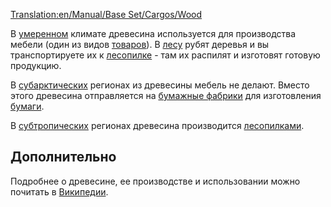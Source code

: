 [[Translation:en/Manual/Base Set/Cargos/Wood]]

{{ru/Груз|
|груз=Древесина
|изображение=en/Wood.png
|производит=[[ru/Manual/Base Set/Industries/Лес|Лес]] ([[ru/Manual/Климат#umerennyi|Умеренный]], [[ru/Manual/Климат#subarkticheskii|Субарктический]]), <br/>[[ru/Manual/Base Set/Industries/Лесопилка|Лесопилка]] ([[ru/Manual/Климат#subtropicheskii|Субтропический]])
|принимает=[[ru/Manual/Base Set/Industries/Лесопилка|Лесопилка]] (Умеренный), <br/>[[ru/Manual/Base Set/Industries/Бумажная фабрика|Бумажная фабрика]] (Субарктический), <br>[[ru/Manual/Base Set/Industries/Завод|Завод]] (Субтропический)
}}

В [[ru/Manual/Климат#umerennyi|умеренном]] климате древесина используется для производства мебели (один из видов [[ru/Manual/Base Set/Cargos/Товары|товаров]]). В [[ru/Manual/Base Set/Industries/Лес|лесу]] рубят деревья и вы транспортируете их к [[ru/Manual/Base Set/Industries/Лесопилка|лесопилке]] - там их распилят и изготовят готовую продукцию.

В [[ru/Manual/Климат#subarkticheskii|субарктических]] регионах из древесины мебель не делают. Вместо этого древесина отправляется на [[ru/Manual/Base Set/Industries/Бумажная фабрика|бумажные фабрики]] для изготовления [[ru/Manual/Base Set/Cargos/Бумага|бумаги]].

В [[ru/Manual/Климат#subtropicheskii|субтропических]] регионах древесина производится [[ru/Manual/Base Set/Industries/Лесопилка|лесопилками]].

==Дополнительно==
Подробнее о древесине, ее производстве и использовании можно почитать в [http://ru.wikipedia.org/wiki/%D0%94%D1%80%D0%B5%D0%B2%D0%B5%D1%81%D0%B8%D0%BD%D0%B0 Википедии].